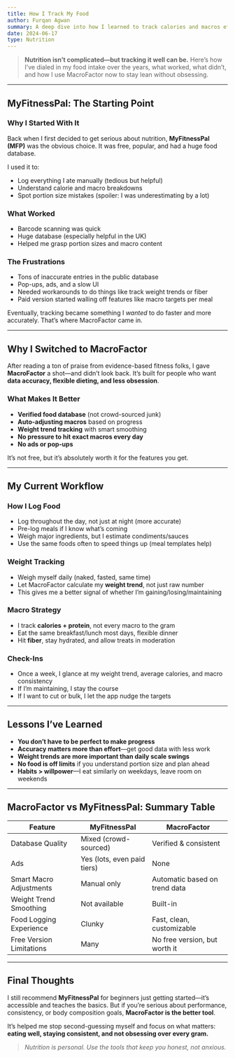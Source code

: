```yaml
---
title: How I Track My Food
author: Furqan Agwan
summary: A deep dive into how I learned to track calories and macros efficiently, why I switched from MyFitnessPal to MacroFactor, and how it’s helped me stay lean, strong, and consistent.
date: 2024-06-17
type: Nutrition
---
```


> **Nutrition isn’t complicated—but tracking it well can be.** Here’s how I’ve dialed in my food intake over the years, what worked, what didn’t, and how I use MacroFactor now to stay lean without obsessing.

---

## MyFitnessPal: The Starting Point

### **Why I Started With It**
Back when I first decided to get serious about nutrition, **MyFitnessPal (MFP)** was the obvious choice. It was free, popular, and had a huge food database.

I used it to:
- Log everything I ate manually (tedious but helpful)
- Understand calorie and macro breakdowns
- Spot portion size mistakes (spoiler: I was underestimating by a lot)

### **What Worked**
- Barcode scanning was quick  
- Huge database (especially helpful in the UK)  
- Helped me grasp portion sizes and macro content

### **The Frustrations**
- Tons of inaccurate entries in the public database  
- Pop-ups, ads, and a slow UI  
- Needed workarounds to do things like track weight trends or fiber  
- Paid version started walling off features like macro targets per meal

Eventually, tracking became something I *wanted* to do faster and more accurately. That’s where MacroFactor came in.

---

## Why I Switched to MacroFactor

After reading a ton of praise from evidence-based fitness folks, I gave **MacroFactor** a shot—and didn’t look back. It’s built for people who want **data accuracy, flexible dieting, and less obsession**.

### **What Makes It Better**
- **Verified food database** (not crowd-sourced junk)  
- **Auto-adjusting macros** based on progress  
- **Weight trend tracking** with smart smoothing  
- **No pressure to hit exact macros every day**  
- **No ads or pop-ups**

It’s not free, but it’s absolutely worth it for the features you get.

---

## My Current Workflow

### **How I Log Food**
- Log throughout the day, not just at night (more accurate)  
- Pre-log meals if I know what’s coming  
- Weigh major ingredients, but I estimate condiments/sauces  
- Use the same foods often to speed things up (meal templates help)

### **Weight Tracking**
- Weigh myself daily (naked, fasted, same time)  
- Let MacroFactor calculate my **weight trend**, not just raw number  
- This gives me a better signal of whether I’m gaining/losing/maintaining

### **Macro Strategy**
- I track **calories + protein**, not every macro to the gram  
- Eat the same breakfast/lunch most days, flexible dinner  
- Hit **fiber**, stay hydrated, and allow treats in moderation

### **Check-Ins**
- Once a week, I glance at my weight trend, average calories, and macro consistency  
- If I’m maintaining, I stay the course  
- If I want to cut or bulk, I let the app nudge the targets

---

## Lessons I’ve Learned

- **You don’t have to be perfect to make progress**  
- **Accuracy matters more than effort**—get good data with less work  
- **Weight trends are more important than daily scale swings**  
- **No food is off limits** if you understand portion size and plan ahead  
- **Habits > willpower**—I eat similarly on weekdays, leave room on weekends

---

## MacroFactor vs MyFitnessPal: Summary Table

| Feature                     | MyFitnessPal                  | MacroFactor                      |
|----------------------------|-------------------------------|----------------------------------|
| Database Quality           | Mixed (crowd-sourced)         | Verified & consistent            |
| Ads                        | Yes (lots, even paid tiers)   | None                             |
| Smart Macro Adjustments    | Manual only                   | Automatic based on trend data    |
| Weight Trend Smoothing     | Not available                 | Built-in                         |
| Food Logging Experience    | Clunky                        | Fast, clean, customizable        |
| Free Version Limitations   | Many                          | No free version, but worth it    |

---

## Final Thoughts

I still recommend **MyFitnessPal** for beginners just getting started—it’s accessible and teaches the basics. But if you’re serious about performance, consistency, or body composition goals, **MacroFactor is the better tool**.

It’s helped me stop second-guessing myself and focus on what matters: **eating well, staying consistent, and not obsessing over every gram.**

> _Nutrition is personal. Use the tools that keep you honest, not anxious._
